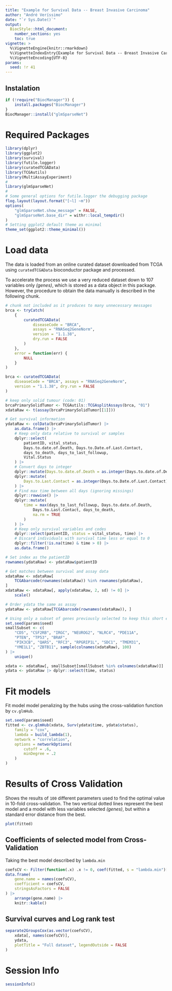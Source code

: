 ```yaml
---
title: "Example for Survival Data -- Breast Invasive Carcinoma"
author: "André Veríssimo"
date: "`r Sys.Date()`"
output: 
  BiocStyle::html_document:
    number_sections: yes
    toc: true
vignette: >
  %\VignetteEngine{knitr::rmarkdown}
  %\VignetteIndexEntry{Example for Survival Data -- Breast Invasive Carcinoma}
  %\VignetteEncoding{UTF-8}
params:
  seed: !r 41
--- 
```


## Instalation

```r
if (!require("BiocManager")) {
    install.packages("BiocManager")
}
BiocManager::install("glmSparseNet")
```

# Required Packages

```r
library(dplyr)
library(ggplot2)
library(survival)
library(futile.logger)
library(curatedTCGAData)
library(TCGAutils)
library(MultiAssayExperiment)
#
library(glmSparseNet)
#
# Some general options for futile.logger the debugging package
flog.layout(layout.format("[~l] ~m"))
options(
    "glmSparseNet.show_message" = FALSE,
    "glmSparseNet.base_dir" = withr::local_tempdir()
)
# Setting ggplot2 default theme as minimal
theme_set(ggplot2::theme_minimal())
```

# Load data

The data is loaded from an online curated dataset downloaded from TCGA using
`curatedTCGAData` bioconductor package and processed.

To accelerate the process we use a very reduced dataset down to 107 variables 
only *(genes)*, which is stored as a data object in this package. However, the 
procedure to obtain the data manually is described in the following chunk.

```r
# chunk not included as it produces to many unnecessary messages
brca <- tryCatch(
    {
        curatedTCGAData(
            diseaseCode = "BRCA",
            assays = "RNASeq2GeneNorm",
            version = "1.1.38",
            dry.run = FALSE
        )
    },
    error = function(err) {
        NULL
    }
)
```

```r
brca <- curatedTCGAData(
    diseaseCode = "BRCA", assays = "RNASeq2GeneNorm",
    version = "1.1.38", dry.run = FALSE
)
```

```r
# keep only solid tumour (code: 01)
brcaPrimarySolidTumor <- TCGAutils::TCGAsplitAssays(brca, "01")
xdataRaw <- t(assay(brcaPrimarySolidTumor[[1]]))

# Get survival information
ydataRaw <- colData(brcaPrimarySolidTumor) |>
    as.data.frame() |>
    # Keep only data relative to survival or samples
    dplyr::select(
        patientID, vital_status,
        Days.to.date.of.Death, Days.to.Date.of.Last.Contact,
        days_to_death, days_to_last_followup,
        Vital.Status
    ) |>
    # Convert days to integer
    dplyr::mutate(Days.to.date.of.Death = as.integer(Days.to.date.of.Death)) |>
    dplyr::mutate(
        Days.to.Last.Contact = as.integer(Days.to.Date.of.Last.Contact)
    ) |>
    # Find max time between all days (ignoring missings)
    dplyr::rowwise() |>
    dplyr::mutate(
        time = max(days_to_last_followup, Days.to.date.of.Death,
            Days.to.Last.Contact, days_to_death,
            na.rm = TRUE
        )
    ) |>
    # Keep only survival variables and codes
    dplyr::select(patientID, status = vital_status, time) |>
    # Discard individuals with survival time less or equal to 0
    dplyr::filter(!is.na(time) & time > 0) |>
    as.data.frame()

# Set index as the patientID
rownames(ydataRaw) <- ydataRaw$patientID

# Get matches between survival and assay data
xdataRaw <- xdataRaw[
    TCGAbarcode(rownames(xdataRaw)) %in% rownames(ydataRaw),
]
xdataRaw <- xdataRaw[, apply(xdataRaw, 2, sd) != 0] |>
    scale()

# Order ydata the same as assay
ydataRaw <- ydataRaw[TCGAbarcode(rownames(xdataRaw)), ]

# Using only a subset of genes previously selected to keep this short example.
set.seed(params$seed)
smallSubset <- c(
    "CD5", "CSF2RB", "IRGC", "NEUROG2", "NLRC4", "PDE11A",
    "PTEN", "TP53", "BRAF",
    "PIK3CB", "QARS", "RFC3", "RPGRIP1L", "SDC1", "TMEM31",
    "YME1L1", "ZBTB11", sample(colnames(xdataRaw), 100)
) |>
    unique()

xdata <- xdataRaw[, smallSubset[smallSubset %in% colnames(xdataRaw)]]
ydata <- ydataRaw |> dplyr::select(time, status)
```

# Fit models

Fit model model penalizing by the hubs using the cross-validation function by 
`cv.glmHub`.

```r
set.seed(params$seed)
fitted <- cv.glmHub(xdata, Surv(ydata$time, ydata$status),
    family = "cox",
    lambda = build_lambda(1),
    network = "correlation",
    options = networkOptions(
        cutoff = .6,
        minDegree = .2
    )
)
```

# Results of Cross Validation

Shows the results of `100` different parameters used to find the optimal value 
in 10-fold cross-validation. The two vertical dotted lines represent the best 
model and a model with less variables selected *(genes)*, but within a standard 
error distance from the best.

```r
plot(fitted)
```

## Coefficients of selected model from Cross-Validation

Taking the best model described by `lambda.min`

```r
coefsCV <- Filter(function(.x) .x != 0, coef(fitted, s = "lambda.min")[, 1])
data.frame(
    gene.name = names(coefsCV),
    coefficient = coefsCV,
    stringsAsFactors = FALSE
) |>
    arrange(gene.name) |>
    knitr::kable()
```

## Survival curves and Log rank test

```r
separate2GroupsCox(as.vector(coefsCV),
    xdata[, names(coefsCV)],
    ydata,
    plotTitle = "Full dataset", legendOutside = FALSE
)
```

# Session Info

```r
sessionInfo()
```
